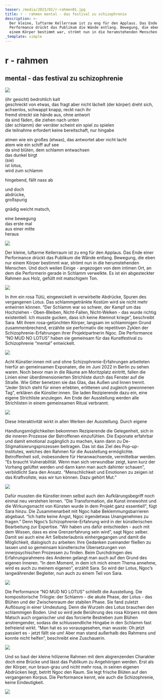 ```yaml
---
teaser: /media/2023/02/r-rahmen01.jpg
title: r - rahmen mental - das festival zu schizophrenie
description: >-
  Der kleine, luftarme Kellerraum ist zu eng für den Applaus. Das Ende einer
  Performance drückt das Publikum die Wände entlang. Bewegung, die eben nur
  einem Körper bestimmt war, strömt nun in die herumstehenden Menschen.
_template: simple
---
```


# r - rahmen

## mental - das festival zu schizophrenie

![](/media/2023/02/1-1.jpg)

(ihr gesicht) bedrohlich kalt  
geschreckt von etwas, das fragt aber nicht lächelt (der körper) dreht sich, achsenlos, schwappt knapp, reckt nach ihr  
fremd streckt sie hände aus, ohne antwort  
da sind fäden, die ziehen nach unten  
(der schlamm) der verräter scheint ein spiel zu spielen  
die teilnahme erfordert keine bereitschaft, nur hingabe

atmen wie ein großes (etwas), das antwortet aber nicht lacht  
atem wie ein schiff auf see  
da sind blüten, dem schlamm entwachsen  
das dunkel birgt  
(sie)  
ist lotus,  
wird zum schlamm

hingebend, fällt nass ab

und doch  
abdrücke,  
großspurig

gnädig weicht matsch,

eine bewegung  
das erste mal  
aus einer mitte  
heraus

![](/media/2023/02/2.jpg)

Der kleine, luftarme Kellerraum ist zu eng für den Applaus. Das Ende einer  
Performance drückt das Publikum die Wände entlang. Bewegung, die eben nur einem Körper bestimmt war, strömt nun in die herumstehenden Menschen. Und doch weilen Einige - angezogen von dem intimen Ort, an dem die Performerin gerade in Schlamm verwelkte. Es ist ein abgesteckter Rahmen aus Holz, gefüllt mit matschigem Ton.

![](/media/2023/02/3.jpg)

In ihm ein rosa Tütü, eingewickelt in verwirbelte Abdrücke, Spuren des vergangenen Lotus. Das schlammgetränkte Kostüm wird sie nicht mehr entwirren können. “Der Schlamm war so schwer, der Kampf um das Hochziehen - Oben-Bleiben, Nicht-Fallen, Nicht-Welken - das wurde richtig existentiell. Ich musste gucken, dass ich keine Atemnot kriege”, beschreibt Sara. Mit ihrem rosa-getünchten Körper, langsam im schlammigen Grund zusammenbrechend, erzählte sie performativ die repetitiven Zyklen der Schizophrenie-Erfahrungen ihrer Projektpartnerin Ngoc. Die Performance “NO MUD NO LOTUS” haben sie gemeinsam für das Kunstfestival zu Schizophrenie “mental” entwickelt.

![](/media/2023/02/4.jpg)

Acht Künstler:innen mit und ohne Schizophrenie-Erfahrungen arbeiteten hierfür an gemeinsamen Exponaten, die im Juni 2022 in Berlin zu sehen waren. Noch bevor man in die Räume am Moritzplatz eintritt, fallen die Linien einer überdimensionierten Strichliste durch das Fenster auf die Straße. Wie Gitter benetzen sie das Glas, das Außen und Innen trennt. “Jeder Strich steht für einen erlebten, erlittenen und zugleich gewonnenen Tag”, erklären die Künstler:innen. Sie laden Rezipierende dazu ein, eine eigene Strichliste anzulegen. Am Ende der Ausstellung werden alle Strichlisten in einem gemeinsamen Ritual verbrannt.

![](/media/2023/02/5.jpg)

Diese Interaktivität wirkt in allen Werken der Ausstellung. Durch eigene

Handlungsmöglichkeiten bekommen Rezipierende die Gelegenheit, sich in die inneren Prozesse der Betroffenen einzufühlen. Die Exponate erfahrbar und damit emotional zugänglich zu machen, kann dann zu De-Stigmatisierungsprozessen beitragen. Das ist das Ziel des Pop-up-Institutes, welches den Rahmen für die Ausstellung ermöglichte. Betroffenheit soll, insbesondere für Heranwachsende, vermittelbar werden. “Es braucht Vulnerabilität. Wenn man sich verwundbar zeigt, kann kurz der Vorhang gelüftet werden und dann kann man auch dahinter schauen”, verbildlicht Sara den Ansatz. “Menschlichkeit und Emotionen zu zeigen ist das Kraftvollste, was wir tun können. Dazu gehört Mut.”

![](/media/2023/02/6.jpg)

Dafür mussten die Künstler:innen selbst auch den Aufklärungsbegriff noch einmal neu verstehen lernen. “Die Transformation, die Kunst innewohnt und die Wirkungsmacht von Künsten wurde in dem Projekt ganz essentiell", fügt Sara hinzu. Die Zusammenarbeit mit Ngoc habe Beklemmungsbarrieren abgebaut. “Ich hatte keine Angst, Ngoc irgendetwas Unangenehmes zu fragen.” Denn Ngoc’s Schizophrenie-Erfahrung wird in der künstlerischen Bearbeitung zur Expertise. “Wir haben uns dafür entschieden - auch mit dem Wissen, dass es eine Grenzerfahrung sein wird”, sagt Ngoc selber. Damit sei auch eine Art Selbsterlaubnis einhergegangen und damit die Möglichkeit, dialogisch zu arbeiten: Ihre Gedanken zueinander fließen zu lassen und so gemeinsam künstlerische Übersetzungen von innerpsychischen Prozessen zu finden. Beim Durchdringen des Erfahrungsrahmens des Anderen gelangt man auch auf den Grund des eigenen Inneren. “In dem Moment, in dem ich mich einem Thema annehme, wird es auch zu meinem eigenen”, erzählt Sara. So wird der Lotus, Ngoc’s langwährender Begleiter, nun auch zu einem Teil von Sara.

![](/media/2023/02/7.jpg)

Die Performance “NO MUD NO LOTUS” schließt die Ausstellung. Die kompositorische Trilogie: der Schlamm - die akute Phase, der Lotus - das Blühen und der Zwischenraum der stabilen Phase. Sie fand zuletzt Auflösung in einer Umdeutung. Denn die Wurzeln des Lotus brauchen den schlammigen Boden. Und so wird jede Berührung des rosa Körpers mit dem Matsch auch organischer und das forcierte Bestreben zum Blühen anstrengender, sodass die schlussendliche Hingabe in den Schlamm fast befreiend wirkt. “Man hat es so vorausgesehen, man wusste: Oh jetzt passiert es - jetzt fällt sie um! Aber man stand außerhalb des Rahmens und konnte nicht helfen”, beschreibt eine Zuschauerin.

![](/media/2023/02/8.jpg)

Und so baut der kleine hölzerne Rahmen mit dem abgrenzenden Charakter doch eine Brücke und lässt das Publikum zu Angehörigen werden. Erst als der Körper, nun braun-grau und nicht mehr rosa, in seinen eigenen Abdrücken liegt, betritt Ngoc den Raum. Sie legt frische Blüten auf den vergangenen Korpus. Die Performance kennt, wie auch die Schizophrenie, keine Eindeutigkeit.

![](/media/2023/02/9.jpg)
